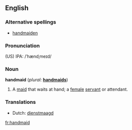 ==English==

===Alternative spellings===
* [[handmaiden]]
===Pronunciation===
(US) IPA: /ˈhændˌmeɪd/
===Noun===
'''handmaid'''  (''plural:'' '''[[handmaids]]''')
# A [[maid]] that waits at hand; a [[female]] [[servant]] or attendant.

===Translations===
*Dutch: [[dienstmaagd]]
[[fr:handmaid]]